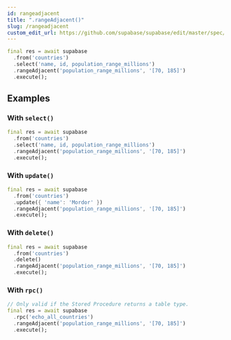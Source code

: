 ```yaml
---
id: rangeadjacent
title: ".rangeAdjacent()"
slug: /rangeadjacent
custom_edit_url: https://github.com/supabase/supabase/edit/master/spec/supabase_dart_v0.yml
---
```




```dart
final res = await supabase
  .from('countries')
  .select('name, id, population_range_millions')
  .rangeAdjacent('population_range_millions', '[70, 185]')
  .execute();
```


















## Examples

### With `select()`



```dart
final res = await supabase
  .from('countries')
  .select('name, id, population_range_millions')
  .rangeAdjacent('population_range_millions', '[70, 185]')
  .execute();
```

### With `update()`



```dart
final res = await supabase
  .from('countries')
  .update({ 'name': 'Mordor' })
  .rangeAdjacent('population_range_millions', '[70, 185]')
  .execute();
```

### With `delete()`



```dart
final res = await supabase
  .from('countries')
  .delete()
  .rangeAdjacent('population_range_millions', '[70, 185]')
  .execute();
```

### With `rpc()`



```dart
// Only valid if the Stored Procedure returns a table type.
final res = await supabase
  .rpc('echo_all_countries')
  .rangeAdjacent('population_range_millions', '[70, 185]')
  .execute();
```